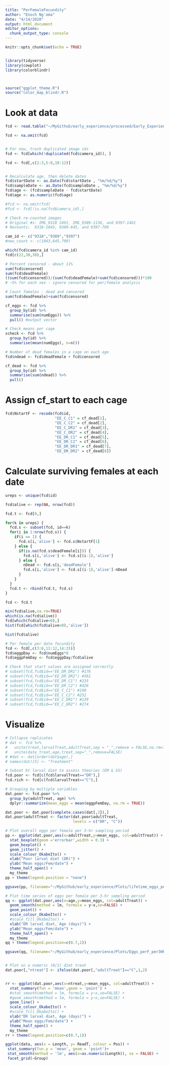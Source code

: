 ```yaml
---
title: "PerFemaleFecundity"
author: "Enoch Ng'oma"
date: "4/14/2020"
output: html_document
editor_options: 
  chunk_output_type: console
---
```


```r
knitr::opts_chunk$set(echo = TRUE)


library(tidyverse)
library(cowplot)
library(colorblindr)



source("ggplot_theme.R")
source("color_map_blindr.R")
```

# Look at data

```r

fcd <- read.table("~/MyGithub/early_experience/processed/Early_Experience_Data_rechecked.txt",sep = "\t", header = TRUE,stringsAsFactors = FALSE)

fcd <- na.omit(fcd) 


# For now, trash duplicated image ids
fcd <- fcd[which(!duplicated(fcd$camera_id)), ]

fcd <- fcd[,c(2:3,5:8,10:12)]


# Recalculate age, then delete dates
fcd$startDate <- as.Date(fcd$startDate , "%m/%d/%y")
fcd$sampleDate <- as.Date(fcd$sampleDate , "%m/%d/%y")
fcd$age <- (fcd$sampleDate - fcd$startDate)
fcd$age <- as.numeric(fcd$age)

#fcd <- na.omit(fcd) 
#fcd <- fcd[!is.na(fcd$camera_id),]

# Check re-counted images
# Original #s: IMG_9318 2491, IMG_9389-1136, and 9397-1461
# Recounts:  9318-1043, 9389-645, and 9397-709

cam_id <- c("9318","9389","9397")
#new_count <- c(1043,645,709)

which(fcd$camera_id %in% cam_id)
fcd[c(22,30,38),]

# Percent censored - about 11%
sum(fcd$censored)
sum(fcd$deadFemale)
((sum(fcd$censored))/(sum(fcd$deadFemale)+sum(fcd$censored)))*100
# ~5% for each sex - ignore censored for per/female analysis

# Count females - dead and censored
sum(fcd$deadFemale)+sum(fcd$censored)

cf_eggs <- fcd %>%
  group_by(id) %>%
  summarise(sum(numEggs)) %>%
  pull() #output vector

# Check means per cage
scheck <- fcd %>%
  group_by(id) %>%
  summarise(mean(numEggs), n=n())

# Number of dead females in a cage on each age
fcd$ndead <- fcd$deadFemale + fcd$censored

cf_dead <- fcd %>%
  group_by(id) %>%
  summarise(sum(ndead)) %>%
  pull()
```

# Assign cf_start to each cage

```r
fcd$NstartF <- recode(fcd$id, 
                      "EE_C_C1" = cf_dead[1],
                      "EE_C_C2" = cf_dead[2],
                      "EE_C_DR1" = cf_dead[3],
                      "EE_C_DR2" = cf_dead[4],
                      "EE_DR_C1" = cf_dead[5],
                      "EE_DR_C2" = cf_dead[6],
                      "EE_DR_DR1" = cf_dead[7],
                      "EE_DR_DR2" = cf_dead[8])

```

# Calculate surviving females at each date

```r
ureps <- unique(fcd$id)

fcd$alive <- rep(NA, nrow(fcd))

fcd.t <- fcd[0,]

for(k in ureps) {
  fcd.s <- subset(fcd, id==k)
  for(i in 1:nrow(fcd.s)) {
    if(i == 1) {
      fcd.s[i,'alive'] <- fcd.s$NstartF[1]
    } else {
      if(is.na(fcd.s$deadFemale[i])) {
        fcd.s[i,'alive'] <- fcd.s[(i-1),'alive']
      } else {
        nDead <- fcd.s[i,'deadFemale']
        fcd.s[i,'alive'] <- fcd.s[(i-1),'alive']-nDead
      }
    }
  }
  fcd.t <- rbind(fcd.t, fcd.s)
}

fcd <- fcd.t

min(fcd$alive,na.rm=TRUE)
which(is.na(fcd$alive))
fcd[which(fcd$alive<0),]
hist(fcd[which(fcd$alive<0),'alive'])

hist(fcd$alive)

# Per female per date fecundity
fcd <- fcd[,c(3:8,11:12,14:15)]
fcd$eggpDay <- fcd$numEggs*8
fcd$eggpFemDay <- fcd$eggpDay/fcd$alive

# Check that start values are assigned correctly
# subset(fcd,fcd$id=="EE_DR_DR1") #176
# subset(fcd,fcd$id=="EE_DR_DR2") #361
# subset(fcd,fcd$id=="EE_DR_C1") #235
# subset(fcd,fcd$id=="EE_DR_C2") #426
# subset(fcd,fcd$id=="EE_C_C1") #190
# subset(fcd,fcd$id=="EE_C_C2") #251
# subset(fcd,fcd$id=="EE_C_DR1") #139
# subset(fcd,fcd$id=="EE_C_DR2") #274

```

# Visualize 

```r
# Collapse replicates
# dat <- fcd %>%
#   unite(treat,larvalTreat,adultTreat,sep = "_",remove = FALSE,na.rm=TRUE) %>%
#   unite(date_treat,age,treat,sep="_",remove=FALSE)
# #dat <- dat[order(dat$age),]
# names(dat)[5] <- "Treatment"

# Subset bt larval diet to assess theories (EM & SS)
fcd.poor <- fcd[c(fcd$larvalTreat=="DR"),]
fcd.rich <- fcd[c(fcd$larvalTreat=="C"),]

# Grouping by multiple variables
dat.poor <- fcd.poor %>%
  group_by(adultTreat, age) %>%
  dplyr::summarize(mean_eggs = mean(eggpFemDay, na.rm = TRUE))

dat.poor <- dat.poor[complete.cases(dat[,3]),]
dat.poor$adultTreat <- factor(dat.poor$adultTreat,
                              levels = c("DR", "C"))

# Plot overall eggs per female per 3-hr sampling period
pp <- ggplot(dat.poor,aes(x=adultTreat,y=mean_eggs, col=adultTreat)) + 
  stat_boxplot(geom ='errorbar',width = 0.3) + 
  geom_boxplot() +
  geom_jitter() +
  scale_colour_OkabeIto() +
  xlab("Poor larval diet (DR)") + 
  ylab("Mean eggs/Fem/date") +
  theme_half_open() +
  my_theme
pp + theme(legend.position = "none")

ggsave(pp, filename="~/MyGithub/early_experience/Plots/lifetime_eggs_perF_per3HR.pdf", height=5, width=10)

# Plot time series of eggs per female per 3-hr sampling period
qq <- ggplot(dat.poor,aes(x=age,y=mean_eggs, col=adultTreat)) +
  geom_smooth(method = lm, formula = y~x,se=FALSE) +
  geom_point() +
  scale_colour_OkabeIto() +
  #scale_fill_OkabeIto() +
  xlab("DR larval diet, Age (days)") + 
  ylab("Mean eggs/Fem/date") +
  theme_half_open() +
  my_theme
qq + theme(legend.position=c(0.7,1))

ggsave(qq, filename="~/MyGithub/early_experience/Plots/Eggs_perF_per3HR_timeseries.pdf", height=5, width=10)


# Plot on a numeric (0/1) diet treat
dat.poor[,"ntreat"] <- ifelse(dat.poor[,"adultTreat"]=="C",1,2) 


rr <- ggplot(dat.poor,aes(x=ntreat,y=mean_eggs, col=adultTreat)) +
  stat_summary(fun = 'mean',geom = 'point') +
  #stat_smooth(method = lm, formula = y~x,se=FALSE) +
  #geom_smooth(method = lm, formula = y~x,se=FALSE) +
  geom_line() +
  scale_colour_OkabeIto() +
  #scale_fill_OkabeIto() +
  xlab("DR larval diet, Age (days)") + 
  ylab("Mean eggs/Fem/date") +
  theme_half_open() +
  my_theme
rr + theme(legend.position=c(0.7,1))

ggplot(data, aes(x = Length, y= ReadT, colour = Pos)) + 
 stat_summary(fun.y = 'mean', geom = 'point')+
 stat_smooth(method = 'lm', aes(x=as.numeric(Length)), se = FALSE) +
 facet_grid(~Group)
```



